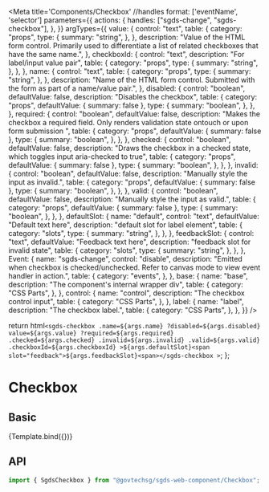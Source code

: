 
<Meta
  title='Components/Checkbox'
  //handles format: ['eventName', 'selector']
  parameters={{
    actions: {
      handles: ["sgds-change", "sgds-checkbox"],
    },
  }}
  argTypes={{
    value: {
      control: "text",
      table: {
        category: "props",
        type: {
          summary: "string",
        },
      },
      description:
        "Value of the HTML form control. Primarily used to differentiate a list of related checkboxes that have the same name.",
    },
    checkboxId: {
      control: "text",
      description: "For label/input value pair",
      table: {
        category: "props",
        type: {
          summary: "string",
        },
      },
    },
    name: {
      control: "text",
      table: {
        category: "props",
        type: {
          summary: "string",
        },
      },
      description:
        "Name of the HTML form control. Submitted with the form as part of a name/value pair.",
    },
    disabled: {
      control: "boolean",
      defaultValue: false,
      description:
        "Disables the checkbox",
      table: {
        category: "props",
        defaultValue: { summary: false },
        type: {
          summary: "boolean",
        },
      },
    },
    required: {
      control: "boolean",
      defaultValue: false,
      description: "Makes the checkbox a required field. Only renders validation state ontouch or upon form submission ",
      table: {
        category: "props",
        defaultValue: { summary: false },
        type: {
          summary: "boolean",
        },
      },
    },
    checked: {
      control: "boolean",
      defaultValue: false,
      description:
        "Draws the checkbox in a checked state, which toggles input aria-checked to true",
      table: {
        category: "props",
        defaultValue: { summary: false },
        type: {
          summary: "boolean",
        },
      },
    },
    invalid: {
      control: "boolean",
      defaultValue: false,
      description:
        "Manually style the input as invalid.",
      table: {
        category: "props",
        defaultValue: { summary: false },
        type: {
          summary: "boolean",
        },
      },
    },
     valid: {
      control: "boolean",
      defaultValue: false,
      description:
        "Manually style the input as valid.",
      table: {
        category: "props",
        defaultValue: { summary: false },
        type: {
          summary: "boolean",
        },
      },
    },
    defaultSlot: {
      name: "default",
      control: "text",
      defaultValue: "Default text here",
      description: "default slot for label element",
      table: {
        category: "slots",
        type: {
          summary: "string",
        },
      },
    },
    feedbackSlot: {
      control: "text",
      defaultValue: "Feedback text here",
      description: "feedback slot for invalid state",
      table: {
        category: "slots",
        type: {
          summary: "string",
        },
      },
    },
    Event: {
      name: "sgds-change",
      control: "disable",
      description:
        "Emitted when checkbox is checked/unchecked. Refer to canvas mode to view event handler in action.",
      table: {
        category: "events",
      },
    },
    base: {
      name: "base",
      description: "The component's internal wrapper div",
      table: {
        category: "CSS Parts",
      },
    },
    control: {
      name: "control",
      description: "The checkbox control input",
      table: {
        category: "CSS Parts",
      },
    },
    label: {
      name: "label",
      description: "The checkbox label.",
      table: {
        category: "CSS Parts",
      },
    },
  }}
/>

  return html`
    <sgds-checkbox
      .name=${args.name}
      ?disabled=${args.disabled}
      value=${args.value}
      ?required=${args.required}
      .checked=${args.checked}
      .invalid=${args.invalid}
      .valid=${args.valid}
      .checkboxId=${args.checkboxId}
      >${args.defaultSlot}<span slot="feedback">${args.feedbackSlot}<span></sgds-checkbox
    >
  `;
};

# Checkbox

## Basic

<Canvas>
  <Story name='Basic'>{Template.bind({})}</Story>
</Canvas>

## API

```jsx
import { SgdsCheckbox } from "@govtechsg/sgds-web-component/Checkbox";
```

<ArgsTable story='Basic' />
